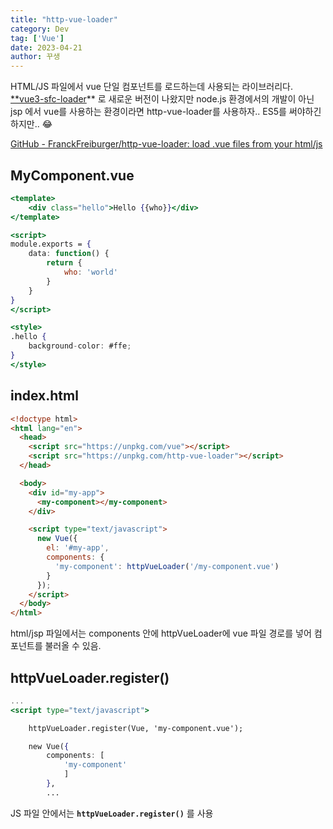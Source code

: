 ```yaml
---
title: "http-vue-loader"
category: Dev
tag: ['Vue']
date: 2023-04-21
author: 꾸생
---
```


HTML/JS 파일에서 vue 단일 컴포넌트를 로드하는데 사용되는 라이브러리다. [**vue3-sfc-loader](https://github.com/FranckFreiburger/vue3-sfc-loader)** 로 새로운 버전이 나왔지만 node.js 환경에서의 개발이 아닌 jsp 에서 vue를 사용하는 환경이라면 http-vue-loader를 사용하자.. ES5를 써야하긴 하지만.. 😂

[GitHub - FranckFreiburger/http-vue-loader: load .vue files from your html/js](https://github.com/FranckFreiburger/http-vue-loader)

## MyComponent.vue

```jsx
<template>
    <div class="hello">Hello {{who}}</div>
</template>

<script>
module.exports = {
    data: function() {
        return {
            who: 'world'
        }
    }
}
</script>

<style>
.hello {
    background-color: #ffe;
}
</style>
```

## index.html

```html
<!doctype html>
<html lang="en">
  <head>
    <script src="https://unpkg.com/vue"></script>
    <script src="https://unpkg.com/http-vue-loader"></script>
  </head>

  <body>
    <div id="my-app">
      <my-component></my-component>
    </div>

    <script type="text/javascript">
      new Vue({
        el: '#my-app',
        components: {
          'my-component': httpVueLoader('/my-component.vue')
        }
      });
    </script>
  </body>
</html>
```

html/jsp 파일에서는 components 안에 httpVueLoader에 vue 파일 경로를 넣어 컴포넌트를 불러올 수 있음.

## httpVueLoader.register()

```jsx
...
<script type="text/javascript">

    httpVueLoader.register(Vue, 'my-component.vue');

    new Vue({
        components: [
            'my-component'
            ]
        },
        ...
```

JS 파일 안에서는 **`httpVueLoader.register()`** 를 사용
